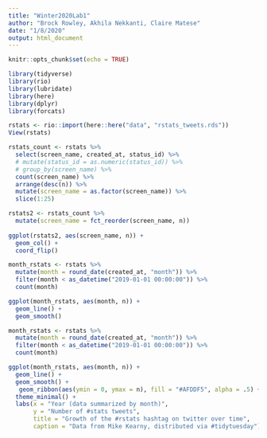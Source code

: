 ```yaml
---
title: "Winter2020Lab1"
author: "Brock Rowley, Akhila Nekkanti, Claire Matese"
date: "1/8/2020"
output: html_document
---
```


```r
knitr::opts_chunk$set(echo = TRUE)
```

```r
library(tidyverse)
library(rio)
library(lubridate)
library(here)
library(dplyr)
library(forcats)

rstats <- rio::import(here::here("data", "rstats_tweets.rds"))
View(rstats)
```

```r

rstats_count <- rstats %>% 
  select(screen_name, created_at, status_id) %>% 
  # mutate(status_id = as.numeric(status_id)) %>% 
  # group_by(screen_name) %>% 
  count(screen_name) %>% 
  arrange(desc(n)) %>% 
  mutate(screen_name = as.factor(screen_name)) %>% 
  slice(1:25)

rstats2 <- rstats_count %>% 
  mutate(screen_name = fct_reorder(screen_name, n))
  
ggplot(rstats2, aes(screen_name, n)) +
  geom_col() +
  coord_flip()
```

```r
month_rstats <- rstats %>%
  mutate(month = round_date(created_at, "month")) %>%
  filter(month < as_datetime("2019-01-01 00:00:00")) %>% 
  count(month)

ggplot(month_rstats, aes(month, n)) +
  geom_line() +
  geom_smooth()
```

```r

month_rstats <- rstats %>%
  mutate(month = round_date(created_at, "month")) %>%
  filter(month < as_datetime("2019-01-01 00:00:00")) %>% 
  count(month)

ggplot(month_rstats, aes(month, n)) +
  geom_line() +
  geom_smooth() +
   geom_ribbon(aes(ymin = 0, ymax = n), fill = "#AFDDF5", alpha = .5) +
  theme_minimal() +
  labs(x = "Year (data summarized by month)", 
       y = "Number of #stats tweets", 
       title = "Growth of the #rstats hashtag on twitter over time", 
       caption = "Data from Mike Kearny, distributed via #tidytuesday")
```
